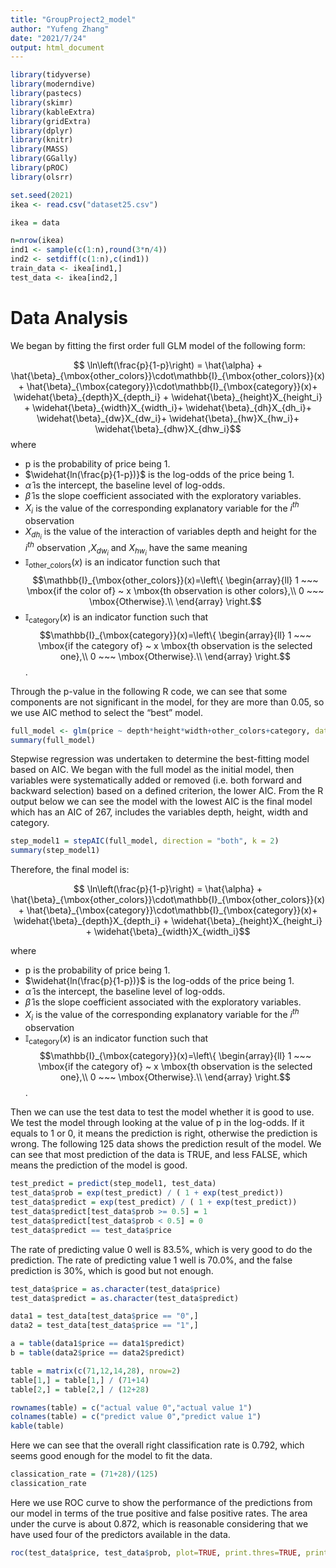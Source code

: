 ```yaml
---
title: "GroupProject2_model"
author: "Yufeng Zhang"
date: "2021/7/24"
output: html_document
---
```


```r
library(tidyverse)
library(moderndive)
library(pastecs)
library(skimr)
library(kableExtra)
library(gridExtra)
library(dplyr)
library(knitr)
library(MASS)
library(GGally)
library(pROC)
library(olsrr)
```

``` R
set.seed(2021)
ikea <- read.csv("dataset25.csv")

ikea = data

n=nrow(ikea)
ind1 <- sample(c(1:n),round(3*n/4))
ind2 <- setdiff(c(1:n),c(ind1))
train_data <- ikea[ind1,]
test_data <- ikea[ind2,]
```

# Data Analysis {#sec:DA}

We began by fitting the first order full GLM model of the following form:

$$ \ln\left(\frac{p}{1-p}\right) = \hat{\alpha} +  
\hat{\beta}_{\mbox{other_colors}}\cdot\mathbb{I}_{\mbox{other_colors}}(x) +
\hat{\beta}_{\mbox{category}}\cdot\mathbb{I}_{\mbox{category}}(x)+
\widehat{\beta}_{depth}X_{depth_i} + \widehat{\beta}_{height}X_{height_i} + \widehat{\beta}_{width}X_{width_i}+ \widehat{\beta}_{dh}X_{dh_i}+ \widehat{\beta}_{dw}X_{dw_i}+ \widehat{\beta}_{hw}X_{hw_i}+ \widehat{\beta}_{dhw}X_{dhw_i}$$
where

* p is the probability of price being 1.
* $\widehat{ln(\frac{p}{1-p})}$ is the log-odds of the price being 1.
* $\hat{\alpha}$ is the intercept, the baseline level of log-odds.
* $\hat{\beta}$ is the slope coefficient associated with the exploratory variables.
* $X_i$ is the value of the corresponding explanatory variable for the $i^{th}$ observation 
* $X_{dh_i}$ is the value of the interaction of variables depth and height for the $i^{th}$ observation ,$X_{dw_i}$ and $X_{hw_i}$ have the same meaning 
* $\mathbb{I}_{\mbox{other_colors}}(x)$ is an indicator function such that
$$\mathbb{I}_{\mbox{other_colors}}(x)=\left\{
\begin{array}{ll}
1 ~~~ \mbox{if the color of} ~ x \mbox{th observation is other colors},\\
0 ~~~ \mbox{Otherwise}.\\
\end{array}
\right.$$ 
* $\mathbb{I}_{\mbox{category}}(x)$ is an indicator function such that
$$\mathbb{I}_{\mbox{category}}(x)=\left\{
\begin{array}{ll}
1 ~~~ \mbox{if the category of} ~ x \mbox{th observation is the selected one},\\
0 ~~~ \mbox{Otherwise}.\\
\end{array}
\right.$$.

Through the p-value in the following R code, we can see that some components are not significant in the model, for they are more than 0.05, so we use AIC method to select the "best" model.

``` R
full_model <- glm(price ~ depth*height*width+other_colors+category, data = train_data, family = binomial(link = "logit"))
summary(full_model)
```

Stepwise regression was undertaken to determine the best-fitting model based on AIC. We began with the full model as the initial model, then variables were systematically added or removed (i.e. both forward and backward selection) based on a defined criterion, the lower AIC. From the R output below we can see the model with the lowest AIC is the final model which has an AIC of 267, includes the variables depth, height, width and category.

```r
step_model1 = stepAIC(full_model, direction = "both", k = 2)
summary(step_model1)
```
Therefore, the final model is:

$$ \ln\left(\frac{p}{1-p}\right) = \hat{\alpha} +  
\hat{\beta}_{\mbox{other_colors}}\cdot\mathbb{I}_{\mbox{other_colors}}(x) +
\hat{\beta}_{\mbox{category}}\cdot\mathbb{I}_{\mbox{category}}(x)+
\widehat{\beta}_{depth}X_{depth_i} + \widehat{\beta}_{height}X_{height_i} + \widehat{\beta}_{width}X_{width_i}$$

where

* p is the probability of price being 1.
* $\widehat{ln(\frac{p}{1-p})}$ is the log-odds of the price being 1.
* $\hat{\alpha}$ is the intercept, the baseline level of log-odds.
* $\hat{\beta}$ is the slope coefficient associated with the exploratory variables.
* $X_i$ is the value of the corresponding explanatory variable for the $i^{th}$ observation 
* $\mathbb{I}_{\mbox{category}}(x)$ is an indicator function such that
$$\mathbb{I}_{\mbox{category}}(x)=\left\{
\begin{array}{ll}
1 ~~~ \mbox{if the category of} ~ x \mbox{th observation is the selected one},\\
0 ~~~ \mbox{Otherwise}.\\
\end{array}
\right.$$.

Then we can use the test data to test the model whether it is good to use. We test the model through looking at the value of p in the log-odds. If it equals to 1 or 0, it means the prediction is right, otherwise the prediction is wrong.
The following 125 data shows the prediction result of the model. We can see that most prediction of the data is TRUE, and less FALSE, which means the prediction of the model is good.

```r
test_predict = predict(step_model1, test_data)
test_data$prob = exp(test_predict) / ( 1 + exp(test_predict))
test_data$predict = exp(test_predict) / ( 1 + exp(test_predict))
test_data$predict[test_data$prob >= 0.5] = 1
test_data$predict[test_data$prob < 0.5] = 0
test_data$predict == test_data$price
```

The rate of predicting value 0 well is 83.5%, which is very good to do the prediction.
The rate of predicting value 1 well is 70.0%, and the false prediction is 30%, which is good but not enough. 

```r
test_data$price = as.character(test_data$price)
test_data$predict = as.character(test_data$predict)

data1 = test_data[test_data$price == "0",]
data2 = test_data[test_data$price == "1",]

a = table(data1$price == data1$predict)
b = table(data2$price == data2$predict)

table = matrix(c(71,12,14,28), nrow=2)
table[1,] = table[1,] / (71+14)
table[2,] = table[2,] / (12+28)

rownames(table) = c("actual value 0","actual value 1")
colnames(table) = c("predict value 0","predict value 1")
kable(table)
```

Here we can see that the overall right classification rate is 0.792, which seems good enough  for the model to fit the data.

```r
classication_rate = (71+28)/(125)
classication_rate
```

Here we use ROC curve to show the performance of the predictions from our model in terms of the true positive and false positive rates.
The area under the curve is about 0.872, which is reasonable considering that we have used four of the predictors available in the data.

```r
roc(test_data$price, test_data$prob, plot=TRUE, print.thres=TRUE, print.auc=TRUE)
```











